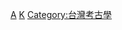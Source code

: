 {{Catnav|頁面分類|各種主題的頁面分類|各種主題的歷史|考古学|考古学家}}
{{Catnav|頁面分類|历史|各種主題的歷史|考古学|考古学家}}
{{Catnav|頁面分類|人物|各國人物|台灣人|各学科中国专家}}
{{Catnav|頁面分類|人物|各職業人物|考古学家}}

[[Category:台灣人類學家|A]]
[[Category:中華民國考古學家|K]]
[[Category:台灣考古學|Category:台灣考古學]]
